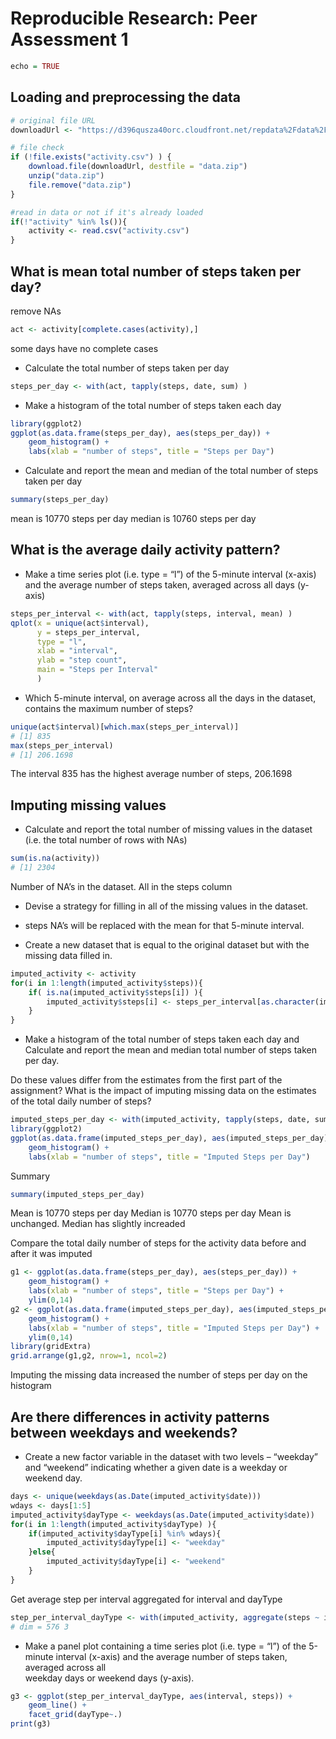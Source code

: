 
# Reproducible Research: Peer Assessment 1

```r
echo = TRUE
```

## Loading and preprocessing the data
```r
# original file URL
downloadUrl <- "https://d396qusza40orc.cloudfront.net/repdata%2Fdata%2Factivity.zip"

# file check
if (!file.exists("activity.csv") ) {
    download.file(downloadUrl, destfile = "data.zip")
    unzip("data.zip")
    file.remove("data.zip")
}

#read in data or not if it's already loaded
if(!"activity" %in% ls()){
    activity <- read.csv("activity.csv")
}

```


## What is mean total number of steps taken per day?

remove NAs
```r
act <- activity[complete.cases(activity),] 
```
some days have no complete cases

* Calculate the total number of steps taken per day
```r
steps_per_day <- with(act, tapply(steps, date, sum) )
```

* Make a histogram of the total number of steps taken each day
```r
library(ggplot2)
ggplot(as.data.frame(steps_per_day), aes(steps_per_day)) + 
    geom_histogram() + 
    labs(xlab = "number of steps", title = "Steps per Day")
```

* Calculate and report the mean and median of the total number of steps taken per day
```r
summary(steps_per_day)
```
mean is 10770 steps per day
median is 10760 steps per day


## What is the average daily activity pattern?

* Make a time series plot (i.e. type = "l") of the 5-minute interval (x-axis)
and the average number of steps taken, averaged across all days (y-axis)
```r
steps_per_interval <- with(act, tapply(steps, interval, mean) )
qplot(x = unique(act$interval),
      y = steps_per_interval,
      type = "l",
      xlab = "interval",
      ylab = "step count",
      main = "Steps per Interval"
      )
```

* Which 5-minute interval, on average across all the days in the dataset,
contains the maximum number of steps?
```r
unique(act$interval)[which.max(steps_per_interval)]
# [1] 835
max(steps_per_interval)
# [1] 206.1698
```
The interval 835 has the highest average number of steps, 206.1698


## Imputing missing values

* Calculate and report the total number of missing values in the dataset
(i.e. the total number of rows with NAs)
```r
sum(is.na(activity))
# [1] 2304
```
Number of NA's in the dataset. All in the steps column

* Devise a strategy for filling in all of the missing values in the dataset.
 - steps NA's will be replaced with the mean for that 5-minute interval.

* Create a new dataset that is equal to the original dataset but with the missing
data filled in.
```r
imputed_activity <- activity
for(i in 1:length(imputed_activity$steps)){
    if( is.na(imputed_activity$steps[i]) ){
        imputed_activity$steps[i] <- steps_per_interval[as.character(imputed_activity$interval[i])]
    }
}
```

* Make a histogram of the total number of steps taken each day and
Calculate and report the mean and median total number of steps taken per day.

Do these values differ from the estimates from the first part of the assignment?
What is the impact of imputing missing data on the estimates of the total daily 
number of steps?
```r
imputed_steps_per_day <- with(imputed_activity, tapply(steps, date, sum) )
library(ggplot2)
ggplot(as.data.frame(imputed_steps_per_day), aes(imputed_steps_per_day)) + 
    geom_histogram() + 
    labs(xlab = "number of steps", title = "Imputed Steps per Day")
```

Summary
```r
summary(imputed_steps_per_day)
```
Mean is 10770 steps per day
Median is 10770 steps per day
Mean is unchanged. Median has slightly increaded

Compare the total daily number of steps for the activity data before and after it was imputed
```r
g1 <- ggplot(as.data.frame(steps_per_day), aes(steps_per_day)) + 
    geom_histogram() + 
    labs(xlab = "number of steps", title = "Steps per Day") +
    ylim(0,14)
g2 <- ggplot(as.data.frame(imputed_steps_per_day), aes(imputed_steps_per_day)) + 
    geom_histogram() + 
    labs(xlab = "number of steps", title = "Imputed Steps per Day") + 
    ylim(0,14)
library(gridExtra)
grid.arrange(g1,g2, nrow=1, ncol=2)
```

Imputing the missing data increased the number of steps per day on the histogram


## Are there differences in activity patterns between weekdays and weekends?

* Create a new factor variable in the dataset with two levels – “weekday” and “weekend”
indicating whether a given date is a weekday or weekend day.
```r
days <- unique(weekdays(as.Date(imputed_activity$date)))
wdays <- days[1:5]
imputed_activity$dayType <- weekdays(as.Date(imputed_activity$date))
for(i in 1:length(imputed_activity$dayType) ){
    if(imputed_activity$dayType[i] %in% wdays){
        imputed_activity$dayType[i] <- "weekday"
    }else{
        imputed_activity$dayType[i] <- "weekend"
    }
}
```

Get average step per interval aggregated for interval and dayType
```r
step_per_interval_dayType <- with(imputed_activity, aggregate(steps ~ interval + dayType, FUN = mean)) 
# dim = 576 3
```

* Make a panel plot containing a time series plot (i.e. type = "l") of the 5-minute
interval (x-axis) and the average number of steps taken, averaged across all  
weekday days or weekend days (y-axis). 
```r
g3 <- ggplot(step_per_interval_dayType, aes(interval, steps)) +
    geom_line() + 
    facet_grid(dayType~.)
print(g3)
```






